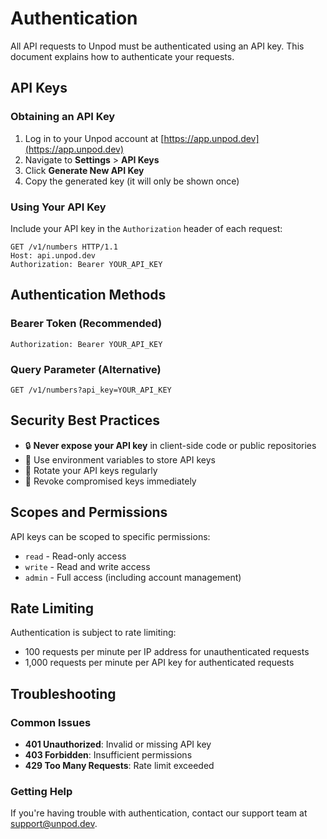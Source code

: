 # Authentication

All API requests to Unpod must be authenticated using an API key. This document explains how to authenticate your requests.

## API Keys

### Obtaining an API Key

1. Log in to your Unpod account at [https://app.unpod.dev](https://app.unpod.dev)
2. Navigate to **Settings** > **API Keys**
3. Click **Generate New API Key**
4. Copy the generated key (it will only be shown once)

### Using Your API Key

Include your API key in the `Authorization` header of each request:

```http
GET /v1/numbers HTTP/1.1
Host: api.unpod.dev
Authorization: Bearer YOUR_API_KEY
```

## Authentication Methods

### Bearer Token (Recommended)

```http
Authorization: Bearer YOUR_API_KEY
```

### Query Parameter (Alternative)

```http
GET /v1/numbers?api_key=YOUR_API_KEY
```

## Security Best Practices

- 🔒 **Never expose your API key** in client-side code or public repositories
- 🔑 Use environment variables to store API keys
- 🔄 Rotate your API keys regularly
- 🚫 Revoke compromised keys immediately

## Scopes and Permissions

API keys can be scoped to specific permissions:

- `read` - Read-only access
- `write` - Read and write access
- `admin` - Full access (including account management)

## Rate Limiting

Authentication is subject to rate limiting:
- 100 requests per minute per IP address for unauthenticated requests
- 1,000 requests per minute per API key for authenticated requests

## Troubleshooting

### Common Issues

- **401 Unauthorized**: Invalid or missing API key
- **403 Forbidden**: Insufficient permissions
- **429 Too Many Requests**: Rate limit exceeded

### Getting Help

If you're having trouble with authentication, contact our support team at support@unpod.dev.
